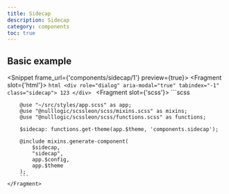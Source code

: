 ```yaml
---
title: Sidecap
description: Sidecap
category: components
toc: true
---
```


## Basic example

<Snippet frame_url={'components/sidecap/1'} preview={true}>
    <Fragment slot={'html'}>
        ```html
        <div role="dialog" aria-modal="true" tabindex="-1" class="sidecap">
            123
        </div>
        ```
    </Fragment>
    <Fragment slot={'scss'}>
        ```scss

        @use "~/src/styles/app.scss" as app;
        @use "@nulllogic/scssleon/scss/mixins.scss" as mixins;
        @use "@nulllogic/scssleon/scss/functions.scss" as functions;

        $sidecap: functions.get-theme(app.$theme, 'components.sidecap');

        @include mixins.generate-component(
            $sidecap,
            "sidecap",
            app.$config,
            app.$theme
        );
        ```
    </Fragment>
</Snippet>